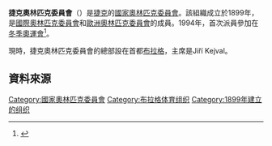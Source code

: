 {{Infobox National Olympic Committee
| title = 捷克奧林匹克委員會
| logo = 
| 國家或地區 = CZE
| 國家或地區編碼 = CZE
| 成立日期 = 1899年
| 加入國際奧委會 = 1993年
| 所屬成員 = [[歐洲奧林匹克委員會|歐洲奧林匹克委員會]]
| 總部 = 捷克[[布拉格|布拉格]]
| 會長 = Jiří Kejval
| 秘書長 =
| 網頁 = [http://www.olympic.cz 官方網頁]
}}
'''捷克奧林匹克委員會'''（{{lang|en|Czech Olympic Committee}}）是[[捷克|捷克]]的[[國家奧林匹克委員會|國家奧林匹克委員會]]。該組織成立於1899年，是[[國際奧林匹克委員會|國際奧林匹克委員會]]和[[歐洲奧林匹克委員會|歐洲奧林匹克委員會]]的成員。1994年，首次派員參加在[[1994年冬季奧林匹克運動會|冬季奧運會]]<ref>{{Cite web |url=http://www.sports-reference.com/olympics/countries/CZE/ |title=Czech Republic |access-date=2014-05-26 |archive-url=https://web.archive.org/web/20081120045948/http://www.sports-reference.com/olympics/countries/CZE/ |archive-date=2008-11-20 |dead-url=yes }}</ref>。

現時，捷克奧林匹克委員會的總部設在首都[[布拉格|布拉格]]，主席是Jiří Kejval。

==資料來源==
{{Reflist}}

{{歐洲奧林匹克委員會}}
{{Authority control}}

[[Category:國家奧林匹克委員會|Category:國家奧林匹克委員會]]
[[Category:布拉格体育组织|Category:布拉格体育组织]]
[[Category:1899年建立的组织|Category:1899年建立的组织]]
